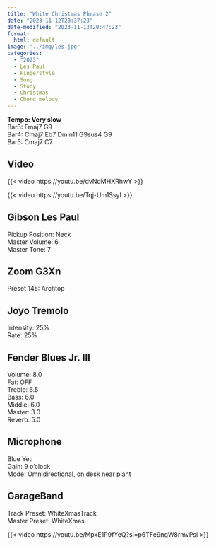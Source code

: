 ```yaml
---
title: "White Christmas Phrase 2"
date: "2023-11-12T20:37:23"
date-modified: "2023-11-13T20:47:23"
format: 
  html: default
image: "../img/les.jpg"
categories:
  - "2023"
  - Les Paul
  - Fingerstyle
  - Song
  - Study
  - Christmas
  - Chord melody
---
```


**Tempo: Very slow**\
Bar3: Fmaj7 G9\
Bar4: Cmaj7 Eb7 Dmin11 G9sus4 G9\
Bar5: Cmaj7 C7

## Video

{{< video https://youtu.be/dvNdMHXRhwY >}}

{{< video https://youtu.be/Tqj-Um1SsyI >}}

## Gibson Les Paul

Pickup Position: Neck\
Master Volume: 6\
Master Tone: 7

## Zoom G3Xn

Preset 145: Archtop

## Joyo Tremolo

Intensity: 25%\
Rate: 25%

## Fender Blues Jr. III

Volume: 8.0\
Fat: OFF\
Treble: 6.5\
Bass: 6.0\
Middle: 6.0\
Master: 3.0\
Reverb: 5.0

## Microphone

Blue Yeti\
Gain: 9 o'clock\
Mode: Omnidirectional, on desk near plant

## GarageBand

Track Preset: WhiteXmasTrack\
Master Preset: WhiteXmas

{{< video https://youtu.be/MpxE1P9fYeQ?si=p6TFe9ngW8rmvPsi >}}

